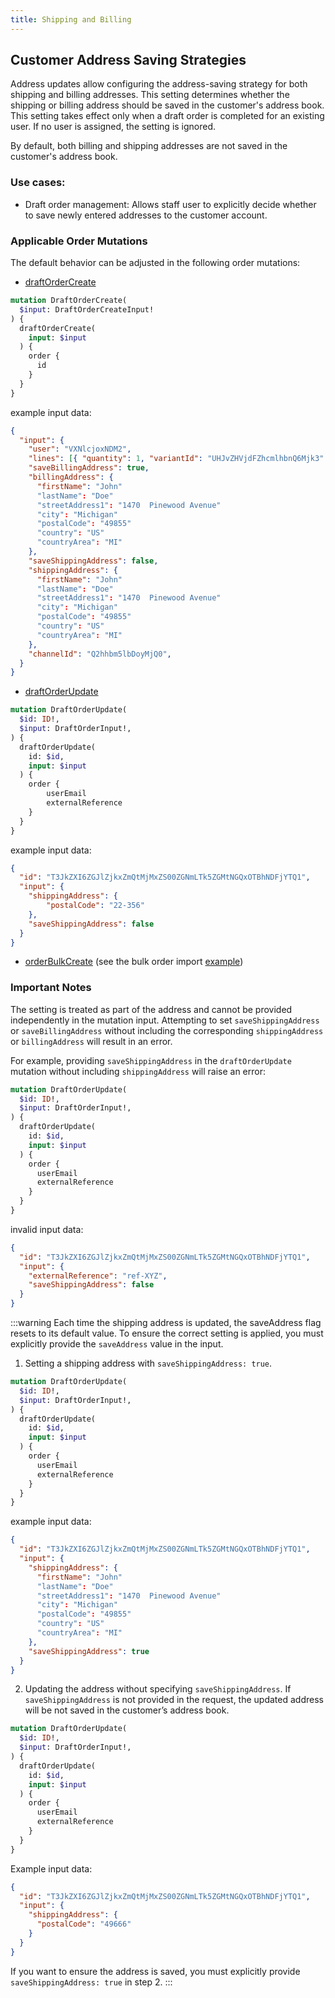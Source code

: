 ```yaml
---
title: Shipping and Billing
---
```


## Customer Address Saving Strategies
Address updates allow configuring the address-saving strategy for both shipping and billing addresses.
This setting determines whether the shipping or billing address should be saved in the customer's address book.
This setting takes effect only when a draft order is completed for an existing user.
If no user is assigned, the setting is ignored.

By default, both billing and shipping addresses are not saved in the customer's address book.

### Use cases:
- Draft order management: Allows staff user to explicitly decide whether to save newly entered addresses to the customer account.

### Applicable Order Mutations
The default behavior can be adjusted in the following order mutations:
- [draftOrderCreate](/api-reference/orders/mutations/draft-order-create)
```graphql
mutation DraftOrderCreate(
  $input: DraftOrderCreateInput!
) {
  draftOrderCreate(
    input: $input
  ) {
    order {
      id
    }
  }
} 
```
example input data:
```json
{
  "input": {
    "user": "VXNlcjoxNDM2",
    "lines": [{ "quantity": 1, "variantId": "UHJvZHVjdFZhcmlhbnQ6Mjk3" }],
    "saveBillingAddress": true,
    "billingAddress": {
      "firstName": "John"
      "lastName": "Doe"
      "streetAddress1": "1470  Pinewood Avenue"
      "city": "Michigan"
      "postalCode": "49855"
      "country": "US"
      "countryArea": "MI"
    },
    "saveShippingAddress": false,
    "shippingAddress": {
      "firstName": "John"
      "lastName": "Doe"
      "streetAddress1": "1470  Pinewood Avenue"
      "city": "Michigan"
      "postalCode": "49855"
      "country": "US"
      "countryArea": "MI"
    },
    "channelId": "Q2hhbm5lbDoyMjQ0",
  }
}
```
- [draftOrderUpdate](/api-reference/orders/mutations/draft-order-update.mdx)
```graphql
mutation DraftOrderUpdate(
  $id: ID!,
  $input: DraftOrderInput!,
) {
  draftOrderUpdate(
    id: $id,
    input: $input
  ) {
    order {
        userEmail
        externalReference
    }
  }
}
```
example input data:
```json
{
  "id": "T3JkZXI6ZGJlZjkxZmQtMjMxZS00ZGNmLTk5ZGMtNGQxOTBhNDFjYTQ1",
  "input": {
    "shippingAddress": {
        "postalCode": "22-356"
    },
    "saveShippingAddress": false
  }
}
```
- [orderBulkCreate](/api-reference/orders/mutations/order-bulk-create.mdx)
(see the bulk order import [example](/developer/bulks/bulk-orders.mdx))

### Important Notes

The setting is treated as part of the address and cannot be provided independently in the mutation input.
Attempting to set `saveShippingAddress` or `saveBillingAddress` without including the corresponding
`shippingAddress` or `billingAddress` will result in an error.

For example, providing `saveShippingAddress` in the `draftOrderUpdate` mutation without including `shippingAddress` will raise an error:
```graphql
mutation DraftOrderUpdate(
  $id: ID!,
  $input: DraftOrderInput!,
) {
  draftOrderUpdate(
    id: $id,
    input: $input
  ) {
    order {
      userEmail
      externalReference
    }
  }
}
```

invalid input data:
```json
{
  "id": "T3JkZXI6ZGJlZjkxZmQtMjMxZS00ZGNmLTk5ZGMtNGQxOTBhNDFjYTQ1",
  "input": {
    "externalReference": "ref-XYZ",
    "saveShippingAddress": false
  }
}
```

:::warning
Each time the shipping address is updated, the saveAddress flag resets to its default value.
To ensure the correct setting is applied, you must explicitly provide the `saveAddress` value in the input.
1. Setting a shipping address with `saveShippingAddress: true`.
```graphql
mutation DraftOrderUpdate(
  $id: ID!,
  $input: DraftOrderInput!,
) {
  draftOrderUpdate(
    id: $id,
    input: $input
  ) {
    order {
      userEmail
      externalReference
    }
  }
}
```
example input data:
```json
{
  "id": "T3JkZXI6ZGJlZjkxZmQtMjMxZS00ZGNmLTk5ZGMtNGQxOTBhNDFjYTQ1",
  "input": {
    "shippingAddress": {
      "firstName": "John"
      "lastName": "Doe"
      "streetAddress1": "1470  Pinewood Avenue"
      "city": "Michigan"
      "postalCode": "49855"
      "country": "US"
      "countryArea": "MI"
    },
    "saveShippingAddress": true
  }
}
```
2. Updating the address without specifying `saveShippingAddress`.
If `saveShippingAddress` is not provided in the request, the updated address will be not saved in the customer’s address book.
```graphql
mutation DraftOrderUpdate(
  $id: ID!,
  $input: DraftOrderInput!,
) {
  draftOrderUpdate(
    id: $id,
    input: $input
  ) {
    order {
      userEmail
      externalReference
    }
  }
}
```

Example input data:
```json
{
  "id": "T3JkZXI6ZGJlZjkxZmQtMjMxZS00ZGNmLTk5ZGMtNGQxOTBhNDFjYTQ1",
  "input": {
    "shippingAddress": {
      "postalCode": "49666"
    }
  }
}
```

If you want to ensure the address is saved, you must explicitly provide `saveShippingAddress: true` in step 2.
:::